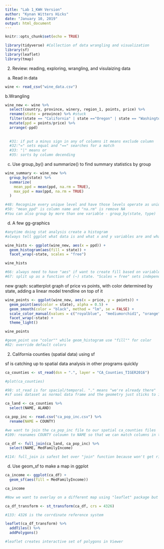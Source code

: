 ```yaml
---
title: "Lab 1_KWH Version"
author: "Kynan Witters Hicks"
date: "January 10, 2019"
output: html_document
---
```


```r
knitr::opts_chunk$set(echo = TRUE)
```

```r

library(tidyverse) #Collection of data wrangling and visualization
library(sf)
library(leaflet)
library(tmap)
```

2. Review: reading, exploring, wrangling, and visulaizing data

a. Read in data
```r
wine <- read_csv("wine_data.csv")
```

b.Wrangling
```r

wine_new <- wine %>%
  select(country, province, winery, region_1, points, price) %>% 
  rename(state = province) %>% #stuck
  filter(state == "California" | state =="Oregon" | state == "Washington" ) %>%  
  mutate(ppd = points/price) %>% 
  arrange(-ppd) 
  
  
  #31: if put a minus sign in any of columns it means exclude column
  #32:"=" sets equal and "==" searches for a match
  #33: "|" means or
  #35: sorts by column decending
```

c. Use group_by() and summarize() to find summary statistics by group
```r

wine_summary <- wine_new %>% 
  group_by(state) %>% 
  summarize(
    mean_ppd = mean(ppd, na.rm = TRUE), 
    max_ppd = max(ppd, na.rm = TRUE)
  )

#48: Recognize every unique level and have those levels operate as unique groups
#50: "mean_ppd" is column name and "na.rm" is remove NA
#You can also group by more than one variable - group_by(state, type)
```

d. A few gg-graphics
```r

#anytime doing stat analysis create a histogram 
#always tell ggplot what data is and what x and y variables are and what type of graph we want to create

wine_hists <- ggplot(wine_new, aes(x = ppd)) +
  geom_histogram(aes(fill = state)) +
  facet_wrap(~state, scales = "free")

wine_hists

#66: always need to have "aes" if want to create fill based on variable
#67: split up as a function of (~) state. "Scales = free" sets independent scales for each graph

```

new graph: scatterplot graph of price vs points, with color determined by state, adding a linear model trendline on top of it

```r

wine_points <- ggplot(wine_new, aes(x = price, y = points)) + 
  geom_point(aes(color = state), alpha = 0.5) +
  geom_smooth(color = "black", method = "lm", se = FALSE) +
  scale_color_manual(values = c("royalblue",  "mediumorchid1", "orange")) +
  facet_wrap(~state) +
  theme_light()

wine_points

#geom_point use "color"" while geom_histogram use "fill"" for color
#82: override default colors
```

2. California counties (spatial data) using sf

sf is catching up to spatial data analysis in other programs quickly 
```r

ca_counties <- st_read(dsn = ".", layer = "CA_Counties_TIGER2016")

#plot(ca_counties)

#98: st_read is for spacial/temporal. "." means "we're already there"
#sf uses dataset as normal data frame and the geometry just sticks to it! This is why it's so cool. 

ca_land <- ca_counties %>% 
  select(NAME, ALAND)

ca_pop_inc <- read.csv("ca_pop_inc.csv") %>% 
  rename(NAME = COUNTY)

#we want to join the ca_pop_inc file to our spatial ca_counties files
#109: reanames COUNTY coloumn to NAME so that we can match columns in two datasets 

ca_df <- full_join(ca_land, ca_pop_inc) %>% 
  select(NAME, MedFamilyIncome)

#114: full_join is safest bet over "join" function because won't get rid of anything


```

d. Use geom_sf to make a map in ggplot

```r

ca_income <- ggplot(ca_df) + 
  geom_sf(aes(fill = MedFamilyIncome))

ca_income

#Now we want to overlay on a different map using "leaflet" package but have to change coordinate system first

ca_df_transform <- st_transform(ca_df, crs = 4326)

#133: 4326 is the corrdinate reference system 

leaflet(ca_df_transform) %>% 
  addTiles() %>% 
  addPolygons() 

#leaflet creates interactive set of polygons in Viewer

```

